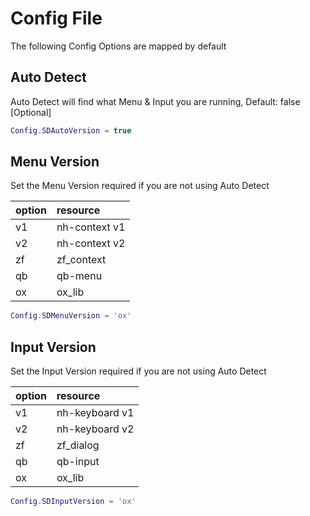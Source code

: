 # Config File

The following Config Options are mapped by default

## Auto Detect

Auto Detect will find what Menu & Input you are running, Default: false [Optional]

```lua
Config.SDAutoVersion = true
```

## Menu Version

Set the Menu Version required if you are not using Auto Detect

| option       | resource          |
|:-------------|:------------------|
| v1           | nh-context v1 
| v2           | nh-context v2
| zf           | zf_context
| qb           | qb-menu 
| ox           | ox_lib 

```lua
Config.SDMenuVersion = 'ox'
```

## Input Version

Set the Input Version required if you are not using Auto Detect

| option       | resource          |
|:-------------|:------------------|
| v1           | nh-keyboard v1 
| v2           | nh-keyboard v2
| zf           | zf_dialog
| qb           | qb-input 
| ox           | ox_lib 

```lua
Config.SDInputVersion = 'ox'
```